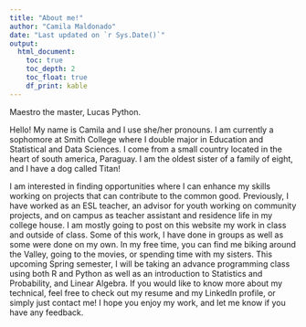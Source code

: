 ```yaml
---
title: "About me!"
author: "Camila Maldonado"
date: "Last updated on `r Sys.Date()`"
output:
  html_document:
    toc: true
    toc_depth: 2
    toc_float: true
    df_print: kable
---
```


<!--
Comments in HTML are like this! 
-->

Maestro the master, Lucas Python. 

Hello! My name is Camila and I use she/her pronouns. I am currently a sophomore at Smith College where I double major in Education and Statistical and Data Sciences. I come from a small country located in the heart of south america, Paraguay. I am the oldest sister of a family of eight, and I have a dog called Titan! 

I am interested in finding opportunities where I can enhance my skills working on projects that can contribute to the common good. Previously, I have worked as an ESL teacher, an advisor for youth working on community projects, and on campus as teacher assistant and residence life in my college house. 
I am mostly going to post on this website my work in class and  outside of class. Some of this work, I have done in groups as well as some were done on my own. 
In my free time, you can find me biking around the Valley, going to the movies, or spending time with my sisters. 
This upcoming Spring semester, I will be taking an advance programming class using both R and Python as well as an introduction to Statistics and Probability, and Linear Algebra. 
If you would like to know more about my technical, feel free to check out my resume and my LinkedIn profile, or simply just contact me! 
I hope you enjoy my work, and let me know if you have any feedback. 





```r

```


